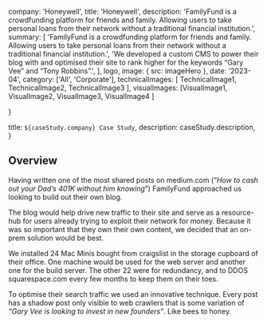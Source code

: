 
  company: 'Honeywell',
  title: 'Honeywell',
  description:
    'FamilyFund is a crowdfunding platform for friends and family. Allowing users to take personal loans from their network without a traditional financial institution.',
  summary: [
    'FamilyFund is a crowdfunding platform for friends and family. Allowing users to take personal loans from their network without a traditional financial institution.',
    'We developed a custom CMS to power their blog with and optimised their site to rank higher for the keywords “Gary Vee” and “Tony Robbins”.',
  ],
  logo,
  image: { src: imageHero },
  date: '2023-04',
  category: ['All', 'Corporate'],
  technicalImages: [ TechnicalImage1, TechnicalImage2, TechnicalImage3 ],
  visualImages: [VisualImage1, VisualImage2, VisualImage3, VisualImage4 ]

}

  title: `${caseStudy.company} Case Study`,
  description: caseStudy.description,
}

## Overview

Having written one of the most shared posts on medium.com (“_How to cash out your Dad’s 401K without him knowing_”) FamilyFund approached us looking to build out their own blog.

The blog would help drive new traffic to their site and serve as a resource-hub for users already trying to exploit their network for money. Because it was so important that they own their own content, we decided that an on-prem solution would be best.

We installed 24 Mac Minis bought from craigslist in the storage cupboard of their office. One machine would be used for the web server and another one for the build server. The other 22 were for redundancy, and to DDOS squarespace.com every few months to keep them on their toes.

To optimise their search traffic we used an innovative technique. Every post has a shadow post only visible to web crawlers that is some variation of _“Gary Vee is looking to invest in new founders”_. Like bees to honey.

